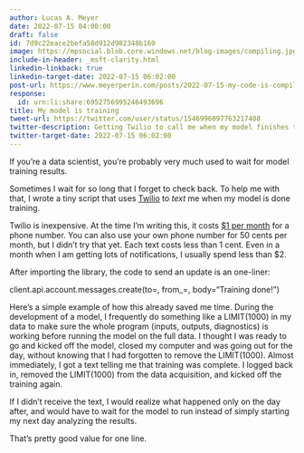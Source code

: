 ```yaml
---
author: Lucas A. Meyer
date: 2022-07-15 04:00:00
draft: false
id: 7d9c22eace2befa58d912d982348b169
image: https://mpsocial.blob.core.windows.net/blog-images/compiling.jpg
include-in-header: _msft-clarity.html
linkedin-linkback: true
linkedin-target-date: 2022-07-15 06:02:00
post-url: https://www.meyerperin.com/posts/2022-07-15-my-code-is-compiling.html
response:
  id: urn:li:share:6952756995246493696
title: My model is training
tweet-url: https://twitter.com/user/status/1546996097763217408
twitter-description: Getting Twilio to call me when my model finishes training
twitter-target-date: 2022-07-15 06:02:00
---
```


If you're a data scientist, you're probably very much used to wait for model training results.

Sometimes I wait for so long that I forget to check back. To help me with that, I wrote a tiny script that uses [Twilio](https://www.twilio.com) to _text_ me when my model is done training. 

Twilio is inexpensive. At the time I'm writing this, it costs [$1 per month](https://www.twilio.com/sms/pricing/us) for a phone number. You can also use your own phone number for 50 cents per month, but I didn't try that yet. Each text costs less than 1 cent. Even in a month when I am getting lots of notifications, I usually spend less than $2.

After importing the library, the code to send an update is an one-liner:     

client.api.account.messages.create(to=<my_phone_number>, from_=<twilio_number>, body="Training done!")

Here's a simple example of how this already saved me time. During the development of a model, I frequently do something like a LIMIT(1000) in my data to make sure the whole program (inputs, outputs, diagnostics) is working before running the model on the full data. I thought I was ready to go and kicked off the model, closed my computer and was going out for the day, without knowing that I had forgotten to remove the LIMIT(1000). Almost immediately, I got a text telling me that training was complete. I logged back in, removed the LIMIT(1000) from the data acquisition, and kicked off the training again. 

If I didn't receive the text, I would realize what happened only on the day after, and would have to wait for the model to run instead of simply starting my next day analyzing the results.

That's pretty good value for one line.

